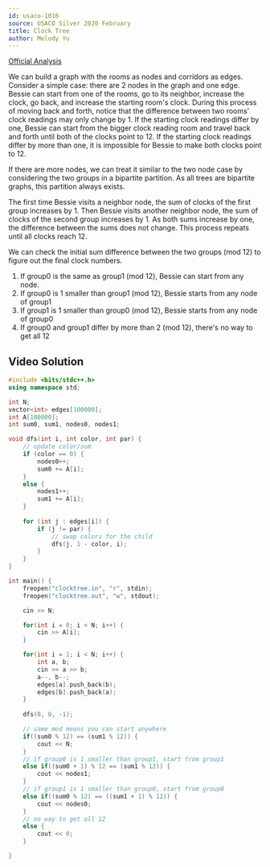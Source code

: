 ```yaml
---
id: usaco-1016
source: USACO Silver 2020 February
title: Clock Tree
author: Melody Yu
---
```


[Official Analysis](http://www.usaco.org/current/data/sol_clocktree_silver_feb20.html)

We can build a graph with the rooms as nodes and corridors as edges. Consider a simple case: there are 2 nodes in the graph and one edge.
Bessie can start from one of the rooms, go to its neighbor, increase the clock, go back, and increase the starting room's clock.
During this process of moving back and forth, notice that the difference between two rooms' clock readings may only change by 1.
If the starting clock readings differ by one, Bessie can start from the bigger clock reading room and travel back and forth until both of the clocks point to 12.
If the starting clock readings differ by more than one, it is impossible for Bessie to make both clocks point to 12.

If there are more nodes, we can treat it similar to the two node case by considering the two groups in a bipartite partition. As all trees are bipartite graphs, this partition always exists.

The first time Bessie visits a neighbor node, the sum of clocks of the first group increases by 1.
Then Bessie visits another neighbor node, the sum of clocks of the second group increases by 1.
As both sums increase by one, the difference between the sums does not change.
This process repeats until all clocks reach 12.

We can check the initial sum difference between the two groups (mod 12) to figure out the final clock numbers.

1. If group0 is the same as group1 (mod 12), Bessie can start from any node.
2. If group0 is 1 smaller than group1 (mod 12), Bessie starts from any node of group1
3. If group1 is 1 smaller than group0 (mod 12), Bessie starts from any node of group0
4. If group0 and group1 differ by more than 2 (mod 12), there's no way to get all 12

## Video Solution

<Youtube id="vMA54A2AT0I" />

<LanguageSection>

<CPPSection>

```cpp
#include <bits/stdc++.h>
using namespace std;

int N;
vector<int> edges[100000];
int A[100000];
int sum0, sum1, nodes0, nodes1;

void dfs(int i, int color, int par) {
	// update color/sum
	if (color == 0) {
		nodes0++;
		sum0 += A[i];
	}
	else {
		nodes1++;
		sum1 += A[i];
	}
	
	for (int j : edges[i]) {				   
		if (j != par) {
			// swap colors for the child
			dfs(j, 1 - color, i);
		}
	}
}

int main() {
	freopen("clocktree.in", "r", stdin);
	freopen("clocktree.out", "w", stdout);

	cin >> N;

	for(int i = 0; i < N; i++) {
		cin >> A[i];
	}

	for(int i = 1; i < N; i++) {	
		int a, b;
		cin >> a >> b;
		a--, b--;
		edges[a].push_back(b);
		edges[b].push_back(a);
	}
	
	dfs(0, 0, -1);

	// same mod means you can start anywhere
	if((sum0 % 12) == (sum1 % 12)) {
		cout << N;
	}
	// if group0 is 1 smaller than group1, start from group1
	else if((sum0 + 1) % 12 == (sum1 % 12)) {
		cout << nodes1;
	}
	// if group1 is 1 smaller than group0, start from group0
	else if((sum0 % 12) == ((sum1 + 1) % 12)) {
		cout << nodes0;
	}
	// no way to get all 12
	else {
		cout << 0;
	}

}
```

</CPPSection>


</LanguageSection>
